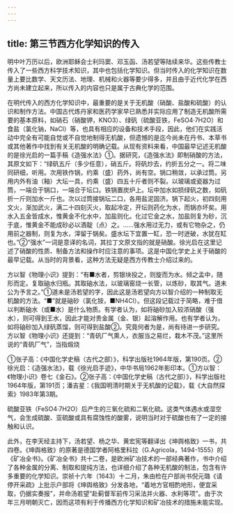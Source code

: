 ```yaml
---
---
---
```

title: 第三节西方化学知识的传入
---



明中叶万历以后，欧洲耶稣会士利玛窦、邓玉函、汤若望等陆续来华。这些传教士传入了一些西方科学技术知识，其中也包括化学知识。但当时传入的化学知识在数量上要比数学、天文历法、地理、机械和火器等要少得多，并且由于近代化学在西方尚未建立起来，所以传入的内容也只是属于古典化学的范围。

在明代传入的西方化学知识中，最重要的是关于无机酸（硝酸、盐酸和硫酸）的认识和制作方法。中国古代炼丹家和医药学家早已熟悉并实际应用了制造无机酸所需要的基本原料，如硝石（硝酸钾，KNO3）、绿矾（硫酸亚铁，FeSO4·7H2O）和食盐（氯化钠，NaCl）等，也具有相应的设备和技术手段，因此，他们在实践活动中完全有可能自觉或不自觉地制得无机酸，但遗憾的是迄今尚未在丹书、本草书或其他著作中找到有关无机酸的明确记载。从现有资料来看，中国最早记述无机酸的是徐光启的一篇手稿《造强水法》①。据研究，《造强水法》即制硝酸的方法，其原文如下：“绿矾五斤（多少任意），硝五斤。将矾炒去，约折五分之一。将二味同研细，听用。次用铁作锅，约乘（盛）药外，尚有空。锅口稍敛，以承过筒。另用内外有油（釉）大坛一具，约乘（盛）四五十斤者则不裂。以玻璃或瓷器为过筒，一端合于锅口，一端合于坛口。铁锅置炭炉上。坛中加水如损绿矾之数，如矾折一斤则加水一斤也。次以过筒接锅坛二口，各用盐泥固济。锅下起火，初四刻用文火，渐加武火，满二十四刻灭火，取起冷定，开坛则药化为水，而锅亦坏矣。用水入五金皆成水，惟黄金不化水中，加盐则化。化过它金之水，加盐则复为砂，沉于底，惟黄金不能成砂必以酒靛（点）之。……强水用过无力，或有它物杂之，仍用前之器制，则复为水，滓留于锅矣。盛水坛下宜置一缸，恐一时迸破，水犹在缸也。”②“强水”一词是意译的名词，其拉丁文原文指的就是硝酸。徐光启在这里记述了硝酸的性质、制备方法和操作时应注意的事项。这是中国化学史上关于硝酸的最早记载。从当时的背景看，这种方法无疑是西方传教士介绍过来的。

方以智《物理小识》提到：“有■水者，剪银块投之，则旋而为水。倾之孟中，随形而定。复取硇水归瓶。其取硇水法，以玻璃窑烧一长管，以炼砂，取其气。道未公为予言之。”①道未是汤若望的字，因此这是汤若望向方以智介绍的一种制取无机酸的方法。“■”就是硇砂（氯化铵，■NH4Cl）。但这段记载过于简略，难于借以判断硇水（或■水）是什么物质。有学者认为，如将硇砂加入较浓硝酸（强水），则可得到王水，因此才能对贵金属（金、银）起溶解作用。也有学者认为，如将硇砂加入绿矾蒸馏，则可得到盐酸②。究竟何者为是，尚有待进一步研究。方以智《物理小识》还提到：“青矾厂气熏人，衣服当之易烂，栽木不茂。”这里所说的“青矾厂气”，当指煅烧

①张子高：《中国化学史稿（古代之部）》，科学出版社1964年版，第190页。②徐光启：《造强水法》，载《徐光启手迹》，中华书局1962年影印本。①方以智：《物理小识》卷七《金石》。②张子高：《中国化学史稿（古代之部）》，科学出版社1964年版，第191页；潘吉星：《我国明清时期关于无机酸的记载》，载《大自然探索》1983年第3期。

硫酸亚铁（FeSO4·7H2O）后产生的三氧化硫和二氧化硫。这类气体遇水或湿空气，会生成硫酸、亚硫酸或具有腐蚀性的酸雾，说明当时对于硫酸也有了一定的接触和认识。

此外，在李天经主持下，汤若望、杨之华、黄宏宪等翻译出《坤舆格致》一书，共四卷。《坤舆格致》的原著是德国学者阿格里科拉（G.Agricola，1494-1555）的《矿冶全书》。《矿冶全书》共十二卷，是欧洲矿冶技术的一部经典著作，书中介绍了各种金属的分离、制取和提纯方法，也详细介绍了各种无机酸的制法，包含有许多重要的化学知识。崇祯十六年（1643）十二月，朱由检在户部尚书倪元璐《请停开采疏》上批示户部将《坤舆格致》分发各地，“着地方官相酌地形，便宜采取，仍据实奏报”，并命汤若望“赴蓟督军前传习采法并火器、水利等项”。由于次年三月明朝灭亡，因而这项有利于传播西方化学知识和矿冶技术的措施未能实现。